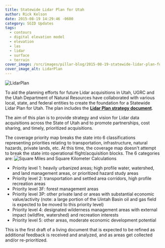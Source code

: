 ```yaml
---
title: Statewide Lidar Plan for Utah
author: Rick Kelson
date: 2015-08-19 14:29:46 -0600
category: SGID Updates
tags:
  - contours
  - digital elevation model
  - elevation
  - las
  - lidar
  - surface
  - terrain
cover_image: /src/images/pillar-blog/2015-08-19-statewide-lidar-plan-for-utah/lidar-plan-final.png
cover_image_alt: LidarPlan
---
```



![LidarPlan](../../images/pillar-blog/2015-08-19-statewide-lidar-plan-for-utah/lidar-plan-final.png)

To aid the planning efforts for future Lidar acquisitions in Utah, UGRC and the Utah Department of Natural Resources have collaborated with various local, state, and federal entities to create the foundation for a Statewide Lidar Plan for Utah. The plan includes the <strong><a href="https://docs.google.com/a/utah.gov/document/d/1Z7QPeg9whuOnZP_Y_jOnkZrJsj6hVpqrp3vSkUJhEac/edit?usp=sharing">Lidar Plan strategy document</a></strong>.

The aim of this plan is to provide strategy and vision for Lidar data acquisitions across the State of Utah and to
promote partnerships, cost sharing, and timely, prioritized acquisitions.

The coverage priority map breaks the state into 6 classifications representing priorities relating to transportation,
infrastructure, natural hazards, private lands, etc. At this time, the coverage map doesn't attempt to break the state
into operational flight/acquisition blocks. The 6 categories are:
![Square Miles and Square Kilometer Calculations](../../images/pillar-blog/2015-08-19-statewide-lidar-plan-for-utah/lidarplan_sqmikm.png)

- Priority level 1: heavily urbanized areas; high profile water, watershed, and land management areas, or prioritized hazard study areas
- Priority level 2: transportation and settled area corridors, high profile recreation areas
- Priority level 3F: forest management areas
- Priority level 3P: other private land or areas with substantial economic value/activity (note: a large portion of
  the Uintah Basin oil and gas field is expected to be moved to this priority level)
- Priority level 4: designated wilderness management areas with external impact (wildfire, watershed) and recreation interests
- Priority level 5: other areas, moderate economic development potential

This is the first draft of a living document that is expected to be refined as additional feedback is received and
analyzed, and as areas get collected and/or re-prioritized.

<Contacts subject={frontmatter.title} contactKey="elevation" />

